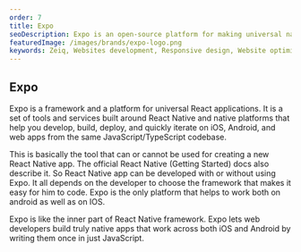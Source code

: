 ```yaml
---
order: 7
title: Expo
seoDescription: Expo is an open-source platform for making universal native apps for Android, iOS, and the web with JavaScript and React.
featuredImage: /images/brands/expo-logo.png
keywords: Zeiq, Websites development, Responsive design, Website optimization, E-commerce development, Content management systems (CMS), Website security, Search engine optimization (SEO), JavaScript frameworks , React, Nextjs, Cloud hosting (e.g. AWS, Azure, Google Cloud)
---
```


## Expo

Expo is a framework and a platform for universal React applications. It is a set of tools and services built around React Native and native platforms that help you develop, build, deploy, and quickly iterate on iOS, Android, and web apps from the same JavaScript/TypeScript codebase.

This is basically the tool that can or cannot be used for creating a new React Native app. The official React Native (Getting Started) docs also describe it. So React Native app can be developed with or without using Expo. It all depends on the developer to choose the framework that makes it easy for him to code. Expo is the only platform that helps to work both on android as well as on IOS.

Expo is like the inner part of React Native framework. Expo lets web developers build truly native apps that work across both iOS and Android by writing them once in just JavaScript.
